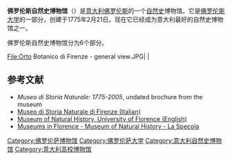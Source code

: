 {{Infobox Museum
| name             = 佛罗伦斯自然史博物馆
| native_name      = Museo di Storia Naturale di Firenze
| native_name_lang = it
| image            = Museo_di_Storia_Naturale_di_Firenze_-_paleontology.JPG
| imagesize        = 300
| map_size         = 220 
| established      = {{Start date|1775|02|21}}
| location         = [[意大利|意大利]][[佛罗伦斯|佛罗伦斯]]
| type             = [[自然史博物馆|自然史博物馆]] 
| website          = {{URL|http://www.msn.unifi.it}}
}}
'''佛罗伦斯自然史博物馆'''（{{lang-it|'''Museo di Storia Naturale di Firenze'''}}）是[[意大利|意大利]][[佛罗伦斯|佛罗伦斯]]的一个[[自然史|自然史]]博物馆。它是[[佛罗伦斯大学|佛罗伦斯大学]]的一部分，创建于1775年2月21日。现在它已经成为意大利最好的自然史博物馆之一。 

佛罗伦斯自然史博物馆分为6个部分。
<gallery>
File:Orto Botanico di Firenze - general view.JPG|
|
</gallery>

== 参考文献 ==
{{commonscat|Museo di storia naturale (Florence)}}
* ''Museo di Storia Naturale: 1775-2005'', undated brochure from the museum
*[http://webarchive.loc.gov/all/20100711030917/http%3A//www.msn.unifi.it/mdswitch.html Museo di Storia Naturale di Firenze (Italian)]
*[http://www.msn.unifi.it/?newlang=eng Museum of Natural History, University of Florence (English)] {{Wayback|url=http://www.msn.unifi.it/?newlang=eng |date=20170224073140 }} 
*[https://web.archive.org/web/20080512081200/http://www.museumsinflorence.com/musei/museum_of_natural_history.html  Museums in Florence - Museum of Natural History - La Specola]

{{佛罗伦萨地标}}
[[Category:佛罗伦萨博物馆|Category:佛罗伦萨博物馆]]
[[Category:佛罗伦萨大学|Category:佛罗伦萨大学]]
[[Category:意大利自然史博物馆|Category:意大利自然史博物馆]]
[[Category:意大利高校博物馆|Category:意大利高校博物馆]]